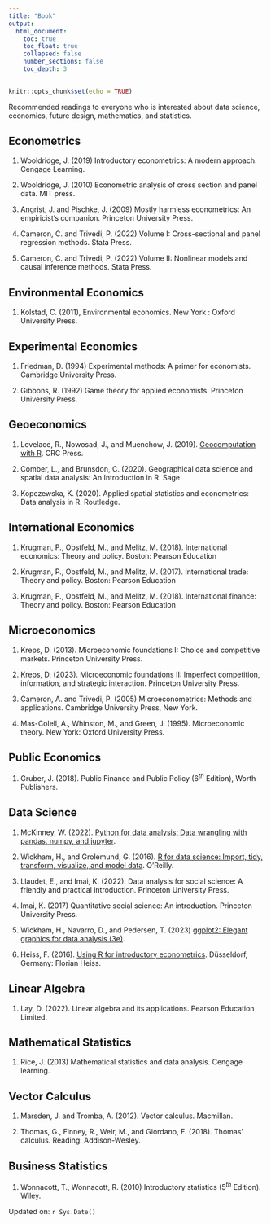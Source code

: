 ```yaml
---
title: "Book"
output:
  html_document:
    toc: true
    toc_float: true
    collapsed: false
    number_sections: false
    toc_depth: 3
---
```


```r
knitr::opts_chunk$set(echo = TRUE)
```

Recommended readings to everyone who is interested about data science, economics, future design, mathematics, and statistics.

## Econometrics

1.  Wooldridge, J. (2019) Introductory econometrics: A modern approach. Cengage Learning.

2.  Wooldridge, J. (2010) Econometric analysis of cross section and panel data. MIT press.

3.  Angrist, J. and Pischke, J. (2009) Mostly harmless econometrics: An empiricist's companion. Princeton University Press.

4.  Cameron, C. and Trivedi, P. (2022) Volume I: Cross-sectional and panel regression methods. Stata Press.

5.  Cameron, C. and Trivedi, P. (2022) Volume II: Nonlinear models and causal inference methods. Stata Press.

## Environmental Economics

1.  Kolstad, C. (2011), Environmental economics. New York : Oxford University Press.

## Experimental Economics

1.  Friedman, D. (1994) Experimental methods: A primer for economists. Cambridge University Press.

2.  Gibbons, R. (1992) Game theory for applied economists. Princeton University Press.

## Geoeconomics

1.  Lovelace, R., Nowosad, J., and Muenchow, J. (2019). [Geocomputation with R](https://r.geocompx.org/index.html). CRC Press.

2.  Comber, L., and Brunsdon, C. (2020). Geographical data science and spatial data analysis: An Introduction in R. Sage.

3.  Kopczewska, K. (2020). Applied spatial statistics and econometrics: Data analysis in R. Routledge.

## International Economics

1. Krugman, P., Obstfeld, M., and Melitz, M. (2018). International economics: Theory and policy. Boston: Pearson Education

2. Krugman, P., Obstfeld, M., and Melitz, M. (2017). International trade: Theory and policy. Boston: Pearson Education

3. Krugman, P., Obstfeld, M., and Melitz, M. (2018). International finance: Theory and policy. Boston: Pearson Education

## Microeconomics

1.  Kreps, D. (2013). Microeconomic foundations I: Choice and competitive markets. Princeton University Press.

2.  Kreps, D. (2023). Microeconomic foundations II: Imperfect competition, information, and strategic interaction. Princeton University Press.

3.  Cameron, A. and Trivedi, P. (2005) Microeconometrics: Methods and applications. Cambridge University Press, New York.

4.  Mas-Colell, A., Whinston, M., and Green, J. (1995). Microeconomic theory. New York: Oxford University Press.

## Public Economics

1. Gruber, J. (2018). Public Finance and Public Policy ($6^{th}$ Edition), Worth Publishers.

## Data Science

1. McKinney, W. (2022). [Python for data analysis: Data wrangling with pandas. numpy, and jupyter](https://wesmckinney.com/book/).

2.  Wickham, H., and Grolemund, G. (2016). [R for data science: Import, tidy, transform, visualize, and model data](https://r4ds.had.co.nz/index.html). O'Reilly.

3.  Llaudet, E., and Imai, K. (2022). Data analysis for social science: A friendly and practical introduction. Princeton University Press.

4.  Imai, K. (2017) Quantitative social science: An introduction. Princeton University Press.

5.  Wickham, H., Navarro, D., and Pedersen, T. (2023) [ggplot2: Elegant graphics for data analysis (3e)](https://ggplot2-book.org/).

6.  Heiss, F. (2016). [Using R for introductory econometrics](http://www.urfie.net/?fbclid=IwAR0Iax1Am67ZTTUmaCf_zE7ObMVrcAZ-2hEsuJMErMCyi3qvlQ4WC9wttbI). Düsseldorf, Germany: Florian Heiss.

## Linear Algebra

1.  Lay, D. (2022). Linear algebra and its applications. Pearson Education Limited.

## Mathematical Statistics

1.  Rice, J. (2013) Mathematical statistics and data analysis. Cengage learning.

## Vector Calculus

1.  Marsden, J. and Tromba, A. (2012). Vector calculus. Macmillan.

2.  Thomas, G., Finney, R., Weir, M., and Giordano, F. (2018). Thomas' calculus. Reading: Addison-Wesley.

## Business Statistics

1. Wonnacott, T., Wonnacott, R. (2010) Introductory statistics ($5^{th}$ Edition). Wiley.

Updated on: `r Sys.Date()`
